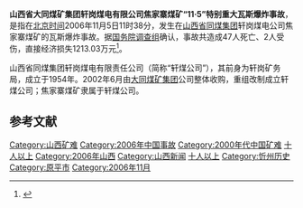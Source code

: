 '''山西省大同煤矿集团轩岗煤电有限公司焦家寨煤矿“11·5”特别重大瓦斯爆炸事故'''，是指在[[北京时间|北京时间]]2006年11月5日11时38分，发生在[[山西省|山西省]][[同煤集团|同煤集团]]轩岗煤电公司焦家寨煤矿的瓦斯爆炸事故。据[[国务院调查组|国务院调查组]]确认，事故共造成47人死亡、2人受伤，直接经济损失1213.03万元<ref>{{cite web|title=山西同煤集团轩岗煤电公司焦家寨煤矿"11.5"特别重大瓦斯爆炸事故|url=http://www.chinasafety.gov.cn/2007-05/11/content_236877.htm|publisher=[[国家安全生产监督管理总局|国家安全生产监督管理总局]]|accessdate=2014-03-23|archive-date=2012-06-24|archive-url=https://web.archive.org/web/20120624233434/http://www.chinasafety.gov.cn/2007-05/11/content_236877.htm|dead-url=no}}</ref>。

山西省同煤集团轩岗煤电有限责任公司（简称“轩煤公司”），其前身为轩岗矿务局，成立于1954年。2002年6月由[[大同煤矿集团|大同煤矿集团]]公司整体收购，重组改制成立轩煤公司；焦家寨煤矿隶属于轩煤公司。

==参考文献==
{{Reflist}}

{{历史小作品}}
[[Category:山西矿难|Category:山西矿难]]
[[Category:2006年中国事故|Category:2006年中国事故]]
[[Category:2000年代中国矿难|Category:2000年代中国矿难]]
[[Category:2006年中国命案|十人以上]]
[[Category:2006年山西|Category:2006年山西]]
[[Category:山西新闻|Category:山西新闻]]
[[Category:中华人民共和国山西省命案|十人以上]]
[[Category:忻州历史|Category:忻州历史]]
[[Category:原平市|Category:原平市]]
[[Category:2006年11月|Category:2006年11月]]